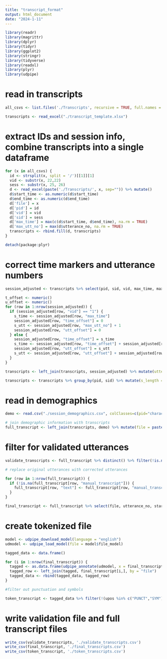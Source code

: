```yaml
---
title: "transcript_format"
output: html_document
date: "2024-1-11"
---
```


```r
library(readr)
library(magrittr)
library(dplyr)
library(tidyr)
library(ggplot2)
library(stringr)
library(tidyverse)
library(readxl)
library(plyr)
library(udpipe)
```

# read in transcripts
```r

all_csvs <- list.files('./Transcripts', recursive = TRUE, full.names = FALSE)

transcripts <- read_excel("./transcript_template.xlsx")

```

# extract IDs and session info, combine transcripts into a single dataframe 
```r

for (x in all_csvs) {
  id <- strsplit(x, split = '/')[[1]][1]
  vid <- substr(x, 22,22)
  sess <- substr(x, 25, 26)
  d <- read_excel(paste('./Transcripts/', x, sep="")) %>% mutate()
  d$start_time <- as.numeric(d$start_time)
  d$end_time <- as.numeric(d$end_time)
  d['file'] = x
  d['pid'] = id
  d['vid'] = vid
  d['sid'] = sess
  d['max_time'] = max(c(d$start_time, d$end_time), na.rm = TRUE)
  d['max_utt_no'] = max(d$utterance_no, na.rm = TRUE)
  transcripts <- rbind.fill(d, transcripts)
}

detach(package:plyr)

```

# correct time markers and utterance numbers
```r
session_adjusted <- transcripts %>% select(pid, sid, vid, max_time, max_utt_no) %>% distinct() %>% group_by(pid, sid) %>% mutate(time_offset = sum(max_time), utt_offset = sum(max_utt_no)) %>% arrange(vid) %>% arrange(sid) %>% arrange(pid)

t_offset <- numeric()
u_offset <- numeric()
for (row in 1:nrow(session_adjusted)) {
  if (session_adjusted[row, "vid"] == "1") {
    s_time <- session_adjusted[row, "max_time"]
    session_adjusted[row, "time_offset"] = 0
    s_utt <- session_adjusted[row, "max_utt_no"] + 1
    session_adjusted[row, "utt_offset"] = 0
  } else {
    session_adjusted[row, "time_offset"] = s_time
    s_time <- session_adjusted[row, "time_offset"] + session_adjusted[row, "max_time"]
    session_adjusted[row, "utt_offset"] = s_utt
    s_utt <- session_adjusted[row, "utt_offset"] + session_adjusted[row, "max_utt_no"] + 1
  }
}

transcripts <- left_join(transcripts, session_adjusted) %>% mutate(utterance_no = utterance_no + utt_offset, start_time = start_time + time_offset, end_time = end_time + time_offset) %>% arrange(pid, sid, vid)

transcripts <- transcripts %>% group_by(pid, sid) %>% mutate(s_length = max(c(start_time, end_time), na.rm = TRUE))

```

# read in demographics
```r
demo <- read.csv("./session_demographics.csv", colClasses=c(pid="character"))

# join demographic information with transcripts
full_transcript <- left_join(transcripts, demo) %>% mutate(file = paste(pid,sid,sep="-"))

```

# filter for validated utterances
```r
validate_transcripts <- full_transcript %>% distinct() %>% filter(!is.na(manual_transcript)) %>% select(file, vid, start_time, end_time, text, manual_transcript, notes, age, speaker)

# replace original utterances with corrected utterances

for (row in 1:nrow(full_transcript)) {
  if (!is.na(full_transcript[row, "manual_transcript"])) {
    full_transcript[row, "text"] <- full_transcript[row, "manual_transcript"]
  }  
}

final_transcript <- full_transcript %>% select(file, utterance_no, start_time, end_time, text, speaker, context, pid, vid, sid, hispanic, ethnicity, gender, age, age_group, s_length) %>% distinct()

```

# create tokenized file
```r
model <- udpipe_download_model(language = "english")
udmodel <- udpipe_load_model(file = model$file_model)

tagged_data <- data.frame()

for (i in 1:nrow(final_transcript)) {
  tagged <- as.data.frame(udpipe_annotate(udmodel, x = final_transcript$text[i])) %>% mutate(file = final_transcript$file[i]) %>% select(file, token, lemma, upos)
  tagged_row <- left_join(tagged, final_transcript[i,], by = "file")
  tagged_data <- rbind(tagged_data, tagged_row)
}

#filter out punctuation and symbols

token_transcript <- tagged_data %>% filter(!(upos %in% c("PUNCT","SYM")))

```

# write validation file and full transcript files
```r
write_csv(validate_transcripts, './validate_transcripts.csv')
write_csv(final_transcript, './final_transcripts.csv')
write_csv(token_transcript, './token_transcripts.csv')

```



